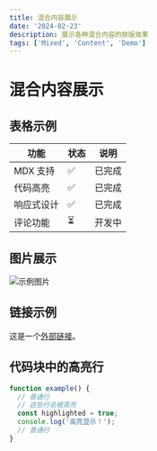 ```yaml
---
title: 混合内容展示
date: '2024-02-23'
description: 展示各种混合内容的排版效果
tags: ['Mixed', 'Content', 'Demo']
---
```


# 混合内容展示

## 表格示例

| 功能 | 状态 | 说明 |
|------|------|------|
| MDX 支持 | ✅ | 已完成 |
| 代码高亮 | ✅ | 已完成 |
| 响应式设计 | ✅ | 已完成 |
| 评论功能 | ⏳ | 开发中 |

## 图片展示

![示例图片](https://picsum.photos/800/400)

## 链接示例

这是一个[外部链接](https://nextjs.org)。

## 代码块中的高亮行

```typescript {3-5}
function example() {
  // 普通行
  // 这些行会被高亮
  const highlighted = true;
  console.log('高亮显示！');
  // 普通行
}
